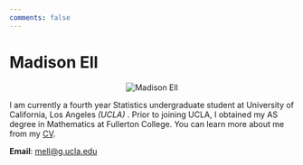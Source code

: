 ```yaml
---
comments: false
---
```


# Madison Ell

<div style="text-align: center;">
  <img src="/static/profile.jpg" style="max-width:25%;min-width:25px;float:center;" alt="Madison Ell" />
</div>

I am currently a fourth year Statistics undergraduate student at University of California, Los Angeles *(UCLA)* . Prior to joining UCLA, I obtained my AS degree in Mathematics at Fullerton College. You can learn more about me from my [CV](/static/Madison Ell.pdf "CV").



**Email**: [mell@g.ucla.edu](mailto:mell@g.ucla.edu) <br/>
